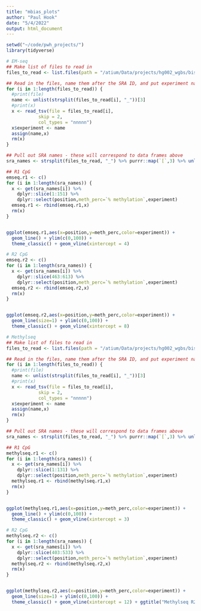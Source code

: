 ```yaml
---
title: "mbias_plots"
author: "Paul Hook"
date: "5/4/2022"
output: html_document
---
```


```r
setwd("~/code/pwh_projects/")
library(tidyverse)
```

```r
# EM-seq
## Make list of files to read in
files_to_read <- list.files(path = "/atium/Data/projects/hg002_wgbs/bismark/emseq/mbias",pattern = "M-bias",full.names = T)

## Read in the files, name them after the SRA ID, and put experiment name in a column
for (i in 1:length(files_to_read)) {
  #print(file)
  name <- unlist(strsplit(files_to_read[i], "_"))[3]
  #print(x)
  x <- read_tsv(file = files_to_read[i],
            skip = 2,
            col_types = "nnnnn")
  x$experiment <- name
  assign(name,x)
  rm(x)
}

## Pull out SRA names - these will correspond to data frames above
sra_names <- strsplit(files_to_read, "_") %>% purrr::map(`[`,3) %>% unlist()

## R1 CpG
emseq.r1 <- c()
for (i in 1:length(sra_names)) {
  x <- get(sra_names[i]) %>% 
    dplyr::slice(1:151) %>% 
    dplyr::select(position,meth_perc=`% methylation`,experiment)
  emseq.r1 <- rbind(emseq.r1,x)
  rm(x)
}


ggplot(emseq.r1,aes(x=position,y=meth_perc,color=experiment)) + 
  geom_line() + ylim(c(0,100)) + 
  theme_classic() + geom_vline(xintercept = 4)

# R2 CpG
emseq.r2 <- c()
for (i in 1:length(sra_names)) {
  x <- get(sra_names[i]) %>% 
    dplyr::slice(463:613) %>% 
    dplyr::select(position,meth_perc=`% methylation`,experiment)
  emseq.r2 <- rbind(emseq.r2,x)
  rm(x)
}


ggplot(emseq.r2,aes(x=position,y=meth_perc,color=experiment)) + 
  geom_line(size=1) + ylim(c(0,100)) + 
  theme_classic() + geom_vline(xintercept = 8)

```

```r
# Methylseq
## Make list of files to read in
files_to_read <- list.files(path = "/atium/Data/projects/hg002_wgbs/bismark/methylseq/mbias",pattern = "M-bias",full.names = T)

## Read in the files, name them after the SRA ID, and put experiment name in a column
for (i in 1:length(files_to_read)) {
  #print(file)
  name <- unlist(strsplit(files_to_read[i], "_"))[3]
  #print(x)
  x <- read_tsv(file = files_to_read[i],
            skip = 2,
            col_types = "nnnnn")
  x$experiment <- name
  assign(name,x)
  rm(x)
}

## Pull out SRA names - these will correspond to data frames above
sra_names <- strsplit(files_to_read, "_") %>% purrr::map(`[`,3) %>% unlist()

## R1 CpG
methylseq.r1 <- c()
for (i in 1:length(sra_names)) {
  x <- get(sra_names[i]) %>% 
    dplyr::slice(1:131) %>% 
    dplyr::select(position,meth_perc=`% methylation`,experiment)
  methylseq.r1 <- rbind(methylseq.r1,x)
  rm(x)
}


ggplot(methylseq.r1,aes(x=position,y=meth_perc,color=experiment)) + 
  geom_line() + ylim(c(0,100)) + 
  theme_classic() + geom_vline(xintercept = 3)

# R2 CpG
methylseq.r2 <- c()
for (i in 1:length(sra_names)) {
  x <- get(sra_names[i]) %>% 
    dplyr::slice(403:533) %>% 
    dplyr::select(position,meth_perc=`% methylation`,experiment)
  methylseq.r2 <- rbind(methylseq.r2,x)
  rm(x)
}


ggplot(methylseq.r2,aes(x=position,y=meth_perc,color=experiment)) + 
  geom_line(size=1) + ylim(c(0,100)) + 
  theme_classic() + geom_vline(xintercept = 12) + ggtitle("Methylseq R2")

```
